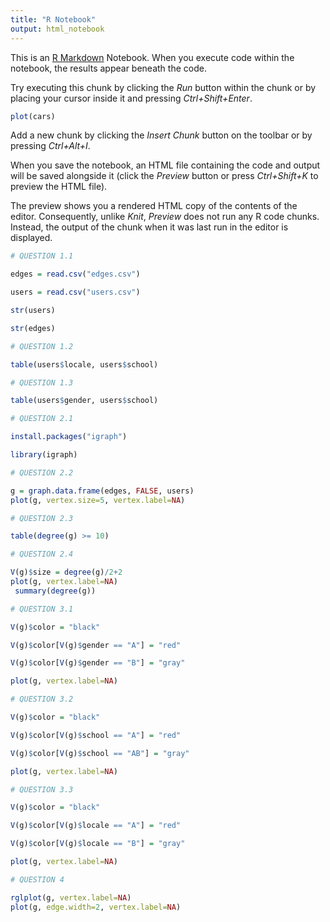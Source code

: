 ```yaml
---
title: "R Notebook"
output: html_notebook
---
```


This is an [R Markdown](http://rmarkdown.rstudio.com) Notebook. When you execute code within the notebook, the results appear beneath the code. 

Try executing this chunk by clicking the *Run* button within the chunk or by placing your cursor inside it and pressing *Ctrl+Shift+Enter*. 

```r
plot(cars)
```

Add a new chunk by clicking the *Insert Chunk* button on the toolbar or by pressing *Ctrl+Alt+I*.

When you save the notebook, an HTML file containing the code and output will be saved alongside it (click the *Preview* button or press *Ctrl+Shift+K* to preview the HTML file).

The preview shows you a rendered HTML copy of the contents of the editor. Consequently, unlike *Knit*, *Preview* does not run any R code chunks. Instead, the output of the chunk when it was last run in the editor is displayed.


```r
# QUESTION 1.1

edges = read.csv("edges.csv")

users = read.csv("users.csv")

str(users)

str(edges) 

# QUESTION 1.2

table(users$locale, users$school)

# QUESTION 1.3

table(users$gender, users$school)

```


```r
# QUESTION 2.1

install.packages("igraph")

library(igraph)

# QUESTION 2.2

g = graph.data.frame(edges, FALSE, users)
plot(g, vertex.size=5, vertex.label=NA)

# QUESTION 2.3

table(degree(g) >= 10)

# QUESTION 2.4

V(g)$size = degree(g)/2+2
plot(g, vertex.label=NA)
 summary(degree(g))

```


```r
# QUESTION 3.1

V(g)$color = "black"

V(g)$color[V(g)$gender == "A"] = "red"

V(g)$color[V(g)$gender == "B"] = "gray"

plot(g, vertex.label=NA)

# QUESTION 3.2

V(g)$color = "black"

V(g)$color[V(g)$school == "A"] = "red"

V(g)$color[V(g)$school == "AB"] = "gray"

plot(g, vertex.label=NA)

# QUESTION 3.3

V(g)$color = "black"

V(g)$color[V(g)$locale == "A"] = "red"

V(g)$color[V(g)$locale == "B"] = "gray"

plot(g, vertex.label=NA)
```


```r
# QUESTION 4

rglplot(g, vertex.label=NA)
plot(g, edge.width=2, vertex.label=NA)
```

